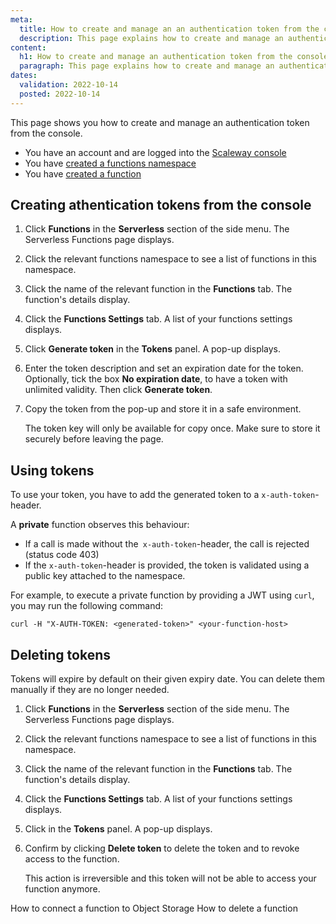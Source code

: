 ```yaml
---
meta:
  title: How to create and manage an an authentication token from the console
  description: This page explains how to create and manage an authentication token from the console
content:
  h1: How to create and manage an authentication token from the console
  paragraph: This page explains how to create and manage an authentication token from the console
dates:
  validation: 2022-10-14
  posted: 2022-10-14
---
```


This page shows you how to create and manage an authentication token from the console.

<Macro id="iam-requirements" />

<Message type="requirement">

  - You have an account and are logged into the [Scaleway console](https://console.scaleway.com)
  - You have [created a functions namespace](/compute/functions/how-to/create-a-function/)
  - You have [created a function](/compute/functions/how-to/create-a-function/)

</Message>

## Creating athentication tokens from the console 

1. Click **Functions** in the **Serverless** section of the side menu. The Serverless Functions page displays.

2. Click the relevant functions namespace to see a list of functions in this namespace.

3. Click the name of the relevant function in the **Functions** tab. The function's details display. 

4. Click the **Functions Settings** tab. A list of your functions settings displays. 

5. Click **Generate token** in the **Tokens** panel. A pop-up displays.

    <Lightbox src="scaleway-functions-generate-token.webp" alt="" />

6. Enter the token description and set an expiration date for the token. Optionally, tick the box **No expiration date**, to have a token with unlimited validity. Then click **Generate token**.

7. Copy the token from the pop-up and store it in a safe environment. 

    <Message type="important">

    The token key will only be available for copy once. Make sure to store it securely before leaving the page.

    </Message>

## Using tokens

To use your token, you have to add the generated token to a `x-auth-token`-header.

A **private** function observes this behaviour:

* If a call is made without the` x-auth-token`-header, the call is rejected (status code 403)
* If the `x-auth-token`-header is provided, the token is validated using a public key attached to the namespace.

For example, to execute a private function by providing a JWT using `curl`, you may run the following command:
```
curl -H "X-AUTH-TOKEN: <generated-token>" <your-function-host>
```

## Deleting tokens 

Tokens will expire by default on their given expiry date. You can delete them manually if they are no longer needed. 

1. Click **Functions** in the **Serverless** section of the side menu. The Serverless Functions page displays.

2. Click the relevant functions namespace to see a list of functions in this namespace.

3. Click the name of the relevant function in the **Functions** tab. The function's details display. 

4. Click the **Functions Settings** tab. A list of your functions settings displays. 

5. Click <Icon name="delete" /> in the **Tokens** panel. A pop-up displays.

6. Confirm by clicking **Delete token** to delete the token and to revoke access to the function. 

    <Message type="important">

    This action is irreversible and this token will not be able to access your function anymore.

    </Message>

<Navigation title="See Also">
  <PreviousButton to="/compute/functions/how-to/connect-function-to-object-storage/">How to connect a function to Object Storage</PreviousButton>
  <NextButton to="/compute/functions/how-to/delete-a-function/">How to delete a function</NextButton>
</Navigation>